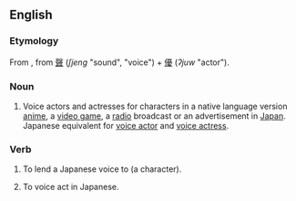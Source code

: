==English==
{{wikipedia}}

===Etymology===
From {{etyl|ja|en}} {{m|ja|声優|tr=seiyū </i>せいゆう<i>}}, from {{etyl|ltc|en}} [[聲]] (''ʃjeng'' "sound", "voice") + [[優]] (''ʔjuw'' "actor").

===Noun===
{{en-noun|seiyuu}}

# Voice actors and actresses for characters in a native language version [[anime]], a [[video game]], a [[radio]] broadcast or an advertisement in [[Japan]]. Japanese equivalent for [[voice actor]] and [[voice actress]].

===Verb===
{{head|en|verb}}

# {{lb|en|transitive}} To lend a Japanese voice to (a character).
# {{lb|en|intransitive}} To voice act in Japanese.